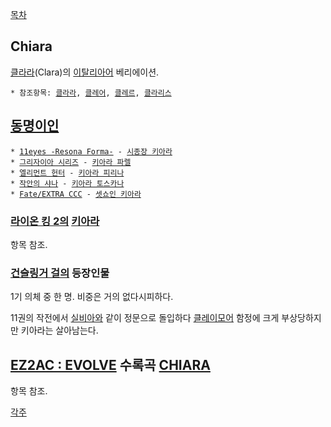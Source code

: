 [[목차]]
== Chiara ==
[[클라라]](Clara)의 [[이탈리아어]] 베리에이션.

 * 참조항목: [[클라라]], [[클레어]], [[클레르]], [[클라리스]]

== [[동명이인]] ==
 * [[11eyes -Resona Forma-]] - [[시종장 키아라]]
 * [[그리자이아 시리즈]] - [[키아라 파렐]]
 * [[엘리먼트 헌터]] - [[키아라 피리나]]
 * [[작안의 샤나]] - [[키아라 토스카나]]
 * [[Fate/EXTRA CCC]] - [[셋쇼인 키아라]]

=== [[라이온 킹 2]]의 [[키아라(라이온 킹 2)|키아라]] ===
항목 참조.

=== [[건슬링거 걸]]의 등장인물 ===
1기 의체 중 한 명. 비중은 거의 없다시피하다.

11권의 작전에서 [[실비아]]와 같이 정문으로 돌입하다 [[클레이모어]] 함정에 크게 부상당하지만 키아라는 살아남는다.

== [[EZ2AC : EVOLVE]] 수록곡 [[CHIARA]] ==
항목 참조.

[[각주]]
